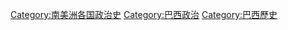 [[Category:南美洲各国政治史|Category:南美洲各国政治史]]
[[Category:巴西政治|Category:巴西政治]]
[[Category:巴西歷史|Category:巴西歷史]]